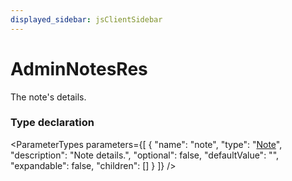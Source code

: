 ```yaml
---
displayed_sidebar: jsClientSidebar
---
```



# AdminNotesRes

The note's details.

### Type declaration

<ParameterTypes parameters={[
  {
    "name": "note",
    "type": "[Note](../classes/internal.Note.mdx)",
    "description": "Note details.",
    "optional": false,
    "defaultValue": "",
    "expandable": false,
    "children": []
  }
]} />
